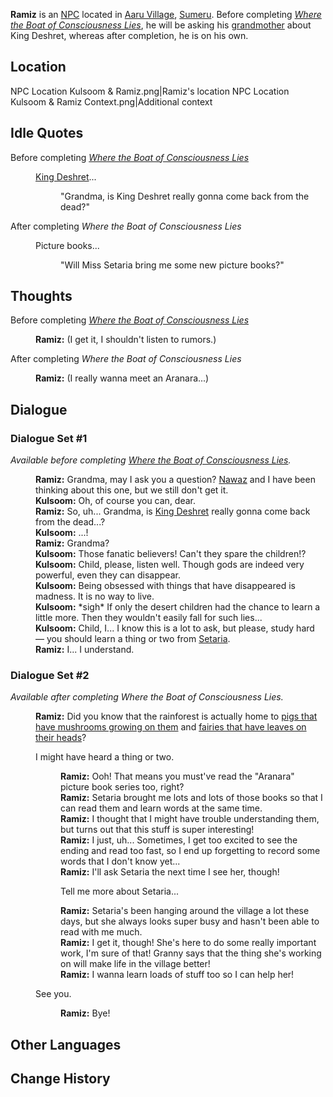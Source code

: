 {{Meta
<!-- Remove this template after adding the missing info -->
|missing_NPC_profile  = yes
}}
{{Character Infobox
|type             = NPC
|image            = NPC Ramiz.png
|realname         = <!-- Optional, if different from in-game name -->
|region           = Sumeru
|location         = <!-- Where the character appears, if different from Region -->
|affiliation      = 

|ancestry         = <!-- Clan/family -->
|father           = 
|mother           = 
|spouse           = 
|sibling          = 
|child            = 
|relative         = Kulsoom
|relativeNote     = Grandmother

|voiceEN          = 
|voiceCN          = 
|voiceJP          = 
}}
'''Ramiz''' is an [[NPC]] located in [[Aaru Village]], [[Sumeru]]. Before completing ''[[Where the Boat of Consciousness Lies]]'', he will be asking his [[Kulsoom|grandmother]] about King Deshret, whereas after completion, he is on his own.

==Location==
<gallery hideaddbutton="true" captionalign="center">
NPC Location Kulsoom & Ramiz.png|Ramiz's location
NPC Location Kulsoom & Ramiz Context.png|Additional context
</gallery>
<!--
==Profile==
Detailed story/lore information goes here.
''(To be added.)''

===Personality===
''(To be added.)''

===Appearance===
Keep appearance section short and concise. Limit to 2 paragraphs with 3-4 sentences each.
''(To be added.)''

==Quests and Events==
{{Quests and Events}}
-->
==Idle Quotes==
;Before completing ''[[Where the Boat of Consciousness Lies]]''
{{Dialogue start}}
: {{DIcon|Idle}} [[King Deshret]]...
:: {{A|VO Ramiz 01.ogg}} "Grandma, is King Deshret really gonna come back from the dead?"
{{Dialogue end}}

;After completing ''Where the Boat of Consciousness Lies''
{{Dialogue start}}
: {{DIcon|Idle}} Picture books...
:: {{A|VO Ramiz 02.ogg}} "Will Miss Setaria bring me some new picture books?"
{{Dialogue end}}

==Thoughts==
{{All Schemes to Know Explanation|name=Ramiz}}
;Before completing ''[[Where the Boat of Consciousness Lies]]''
{{Dialogue start}}
:{{A|VO Ramiz All Schemes to Know 01.ogg}} '''Ramiz:''' (I get it, I shouldn't listen to rumors.)
{{Dialogue end}}

;After completing ''Where the Boat of Consciousness Lies''
{{Dialogue start}}
:{{A|VO Ramiz All Schemes to Know 02.ogg}} '''Ramiz:''' (I really wanna meet an Aranara...)
{{Dialogue end}}

==Dialogue==
===Dialogue Set #1===
''Available before completing [[Where the Boat of Consciousness Lies]].''
{{Dialogue start}}
:'''Ramiz:''' Grandma, may I ask you a question? [[Nawaz]] and I have been thinking about this one, but we still don't get it.
:'''Kulsoom:''' Oh, of course you can, dear.
:'''Ramiz:''' So, uh... Grandma, is [[King Deshret]] really gonna come back from the dead...?
:'''Kulsoom:''' ...!
:'''Ramiz:''' Grandma?
:'''Kulsoom:''' Those fanatic believers! Can't they spare the children!?
:'''Kulsoom:''' Child, please, listen well. Though gods are indeed very powerful, even they can disappear.
:'''Kulsoom:''' Being obsessed with things that have disappeared is madness. It is no way to live.
:'''Kulsoom:''' *sigh* If only the desert children had the chance to learn a little more. Then they wouldn't easily fall for such lies...
:'''Kulsoom:''' Child, I... I know this is a lot to ask, but please, study hard &mdash; you should learn a thing or two from [[Setaria]].
:'''Ramiz:''' I... I understand.
{{Dialogue end}}

===Dialogue Set #2===
''Available after completing Where the Boat of Consciousness Lies.''
{{Dialogue start}}
:'''Ramiz:''' Did you know that the rainforest is actually home to [[Shroomboar|pigs that have mushrooms growing on them]] and [[Aranara|fairies that have leaves on their heads]]?
:{{DIcon}} I might have heard a thing or two.
::'''Ramiz:''' Ooh! That means you must've read the "Aranara" picture book series too, right?
::'''Ramiz:''' Setaria brought me lots and lots of those books so that I can read them and learn words at the same time.
::'''Ramiz:''' I thought that I might have trouble understanding them, but turns out that this stuff is super interesting!
::'''Ramiz:''' I just, uh... Sometimes, I get too excited to see the ending and read too fast, so I end up forgetting to record some words that I don't know yet...
::'''Ramiz:''' I'll ask Setaria the next time I see her, though!
::{{DIcon}} Tell me more about Setaria...
::'''Ramiz:''' Setaria's been hanging around the village a lot these days, but she always looks super busy and hasn't been able to read with me much.
::'''Ramiz:''' I get it, though! She's here to do some really important work, I'm sure of that! Granny says that the thing she's working on will make life in the village better!
::'''Ramiz:''' I wanna learn loads of stuff too so I can help her!
:{{DIcon}} See you.
::'''Ramiz:''' Bye!
{{Dialogue end}}
<!--
==Event Dialogue==
===Event Name===
{{Dialogue start}}
:'''{{subst:PAGENAME}}:'''
{{Dialogue end}}

==Trivia==
* 
-->

==Other Languages==
{{Other Languages
|default_hidden = 1
|en      = Ramiz
|zhs     = 拉米兹
|zhs_rm  = Lāmǐzī
|zht     = 拉米茲
|zht_rm  = Lāmǐzī
|ja      = ラミズ
|ja_rm   = Ramizu
|ko      = 라미즈
|ko_rm   = Ramijeu
|es      = Ramiz
|fr      = Ramiz
|ru      = Рамиз
|th      = Ramiz
|vi      = Ramiz
|de      = Ramiz
|id      = Ramiz
|pt      = Ramiz
|tr      = Ramiz
|it      = Ramiz
}}

==Change History==
{{Change History|3.1}}
<!--
==References==
{{Reflist}}
-->